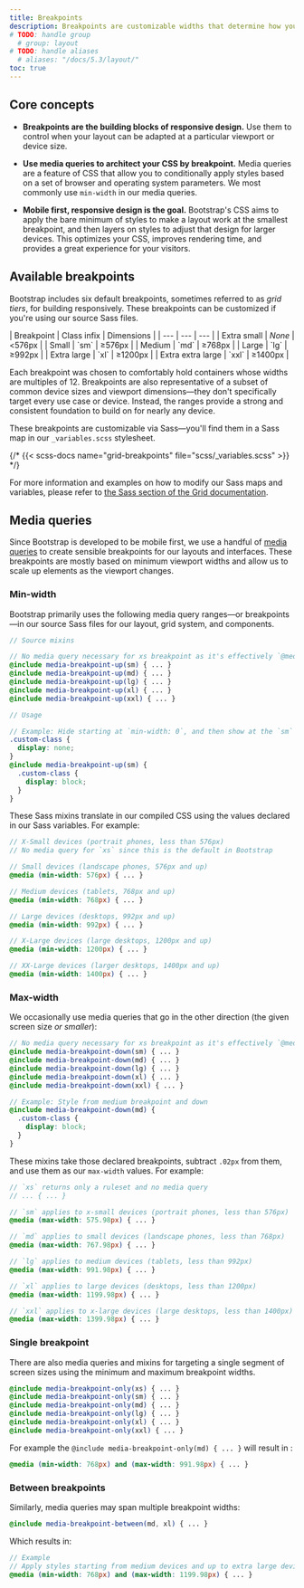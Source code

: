 ```yaml
---
title: Breakpoints
description: Breakpoints are customizable widths that determine how your responsive layout behaves across device or viewport sizes in Bootstrap.
# TODO: handle group
  # group: layout
# TODO: handle aliases
  # aliases: "/docs/5.3/layout/"
toc: true
---
```


## Core concepts

- **Breakpoints are the building blocks of responsive design.** Use them to control when your layout can be adapted at a particular viewport or device size.

- **Use media queries to architect your CSS by breakpoint.** Media queries are a feature of CSS that allow you to conditionally apply styles based on a set of browser and operating system parameters. We most commonly use `min-width` in our media queries.

- **Mobile first, responsive design is the goal.** Bootstrap's CSS aims to apply the bare minimum of styles to make a layout work at the smallest breakpoint, and then layers on styles to adjust that design for larger devices. This optimizes your CSS, improves rendering time, and provides a great experience for your visitors.

## Available breakpoints

Bootstrap includes six default breakpoints, sometimes referred to as _grid tiers_, for building responsively. These breakpoints can be customized if you're using our source Sass files.

<BsTable>
| Breakpoint | Class infix | Dimensions |
| --- | --- | --- |
| Extra small | <em>None</em> |&lt;576px |
| Small | `sm` | &ge;576px |
| Medium | `md` | &ge;768px |
| Large | `lg` | &ge;992px |
| Extra large | `xl` | &ge;1200px |
| Extra extra large | `xxl` | &ge;1400px |
</BsTable>


Each breakpoint was chosen to comfortably hold containers whose widths are multiples of 12. Breakpoints are also representative of a subset of common device sizes and viewport dimensions—they don't specifically target every use case or device. Instead, the ranges provide a strong and consistent foundation to build on for nearly any device.

These breakpoints are customizable via Sass—you'll find them in a Sass map in our `_variables.scss` stylesheet.

{/* {{< scss-docs name="grid-breakpoints" file="scss/_variables.scss" >}} */}

For more information and examples on how to modify our Sass maps and variables, please refer to [the Sass section of the Grid documentation]([[docsref:/layout/grid#sass]]).

## Media queries

Since Bootstrap is developed to be mobile first, we use a handful of [media queries](https://developer.mozilla.org/en-US/docs/Web/CSS/Media_Queries/Using_media_queries) to create sensible breakpoints for our layouts and interfaces. These breakpoints are mostly based on minimum viewport widths and allow us to scale up elements as the viewport changes.

### Min-width

Bootstrap primarily uses the following media query ranges—or breakpoints—in our source Sass files for our layout, grid system, and components.

```scss
// Source mixins

// No media query necessary for xs breakpoint as it's effectively `@media (min-width: 0) { ... }`
@include media-breakpoint-up(sm) { ... }
@include media-breakpoint-up(md) { ... }
@include media-breakpoint-up(lg) { ... }
@include media-breakpoint-up(xl) { ... }
@include media-breakpoint-up(xxl) { ... }

// Usage

// Example: Hide starting at `min-width: 0`, and then show at the `sm` breakpoint
.custom-class {
  display: none;
}
@include media-breakpoint-up(sm) {
  .custom-class {
    display: block;
  }
}
```

These Sass mixins translate in our compiled CSS using the values declared in our Sass variables. For example:

```scss
// X-Small devices (portrait phones, less than 576px)
// No media query for `xs` since this is the default in Bootstrap

// Small devices (landscape phones, 576px and up)
@media (min-width: 576px) { ... }

// Medium devices (tablets, 768px and up)
@media (min-width: 768px) { ... }

// Large devices (desktops, 992px and up)
@media (min-width: 992px) { ... }

// X-Large devices (large desktops, 1200px and up)
@media (min-width: 1200px) { ... }

// XX-Large devices (larger desktops, 1400px and up)
@media (min-width: 1400px) { ... }
```

### Max-width

We occasionally use media queries that go in the other direction (the given screen size _or smaller_):

```scss
// No media query necessary for xs breakpoint as it's effectively `@media (max-width: 0) { ... }`
@include media-breakpoint-down(sm) { ... }
@include media-breakpoint-down(md) { ... }
@include media-breakpoint-down(lg) { ... }
@include media-breakpoint-down(xl) { ... }
@include media-breakpoint-down(xxl) { ... }

// Example: Style from medium breakpoint and down
@include media-breakpoint-down(md) {
  .custom-class {
    display: block;
  }
}
```

These mixins take those declared breakpoints, subtract `.02px` from them, and use them as our `max-width` values. For example:

```scss
// `xs` returns only a ruleset and no media query
// ... { ... }

// `sm` applies to x-small devices (portrait phones, less than 576px)
@media (max-width: 575.98px) { ... }

// `md` applies to small devices (landscape phones, less than 768px)
@media (max-width: 767.98px) { ... }

// `lg` applies to medium devices (tablets, less than 992px)
@media (max-width: 991.98px) { ... }

// `xl` applies to large devices (desktops, less than 1200px)
@media (max-width: 1199.98px) { ... }

// `xxl` applies to x-large devices (large desktops, less than 1400px)
@media (max-width: 1399.98px) { ... }
```

<Callout type="warning">
<InfoMediaqueriesBreakpoints/>
</Callout>

### Single breakpoint

There are also media queries and mixins for targeting a single segment of screen sizes using the minimum and maximum breakpoint widths.

```scss
@include media-breakpoint-only(xs) { ... }
@include media-breakpoint-only(sm) { ... }
@include media-breakpoint-only(md) { ... }
@include media-breakpoint-only(lg) { ... }
@include media-breakpoint-only(xl) { ... }
@include media-breakpoint-only(xxl) { ... }
```

For example the `@include media-breakpoint-only(md) { ... }` will result in :

```scss
@media (min-width: 768px) and (max-width: 991.98px) { ... }
```

### Between breakpoints

Similarly, media queries may span multiple breakpoint widths:

```scss
@include media-breakpoint-between(md, xl) { ... }
```

Which results in:

```scss
// Example
// Apply styles starting from medium devices and up to extra large devices
@media (min-width: 768px) and (max-width: 1199.98px) { ... }
```
